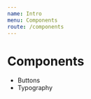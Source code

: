 ```yaml
---
name: Intro
menu: Components
route: /components
---
```



# Components

- <Link to="/oss-style-system/components/buttons">Buttons</Link>
- <Link to="/oss-style-system/components/typography">Typography</Link>

